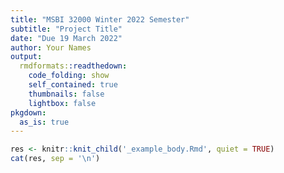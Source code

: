 ---
title: "MSBI 32000 Winter 2022 Semester"
subtitle: "Project Title"
date: "Due 19 March 2022"
author: Your Names
output:
  rmdformats::readthedown:
    code_folding: show
    self_contained: true
    thumbnails: false
    lightbox: false
pkgdown:
  as_is: true    
---


```{r, results="asis", echo=FALSE, message=FALSE, warning=FALSE}
res <- knitr::knit_child('_example_body.Rmd', quiet = TRUE)
cat(res, sep = '\n')
```


